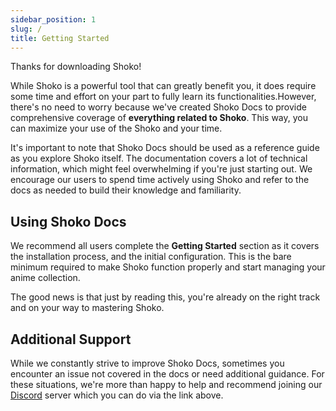 ```yaml
---
sidebar_position: 1
slug: /
title: Getting Started
---
```


Thanks for downloading Shoko!

While Shoko is a powerful tool that can greatly benefit you, it does require some time and effort on your part to fully
learn its functionalities.However, there's no need to worry because we've created Shoko Docs to provide comprehensive
coverage of **everything related to Shoko**. This way, you can maximize your use of the Shoko and your time.

It's important to note that Shoko Docs should be used as a reference guide as you explore Shoko itself. The documentation
covers a lot of technical information, which might feel overwhelming if you're just starting out. We encourage our
users to spend time actively using Shoko and refer to the docs as needed to build their knowledge and familiarity.

## Using Shoko Docs

We recommend all users complete the **Getting Started** section as it covers the installation process, and the initial
configuration. This is the bare minimum required to make Shoko function properly and start managing your anime collection.

The good news is that just by reading this, you're already on the right track and on your way to mastering Shoko.

## Additional Support

While we constantly strive to improve Shoko Docs, sometimes you encounter an issue not covered in the docs or need
additional guidance. For these situations, we're more than happy to help and recommend joining our
[Discord](https://discord.gg/vpeHDsg) server which you can do via the link above.


